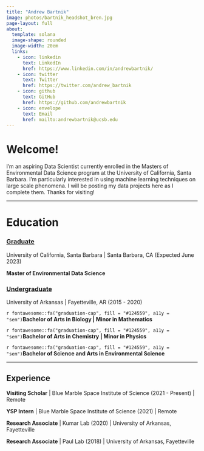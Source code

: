 ```yaml
---
title: "Andrew Bartnik"
image: photos/bartnik_headshot_bren.jpg
page-layout: full
about: 
  template: solana
  image-shape: rounded
  image-width: 20em
  links:
    - icon: linkedin 
      text: LinkedIn
      href: https://www.linkedin.com/in/andrewbartnik/
    - icon: twitter 
      text: Twitter
      href: https://twitter.com/andrew_bartnik
    - icon: github 
      text: GitHub
      href: https://github.com/andrewbartnik
    - icon: envelope 
      text: Email
      href: mailto:andrewbartnik@ucsb.edu
---
```


# **Welcome!**

I'm an aspiring Data Scientist currently enrolled in the Masters of Environmental Data Science program at the University of California, Santa Barbara. I'm particularly interested in using machine learning techniques on large scale phenomena. I will be posting my data projects here as I complete them. Thanks for visiting!

------------------------------------------------------------------------

# **Education**

### [Graduate]{.underline}

University of California, Santa Barbara \| Santa Barbara, CA (Expected June 2023)

**Master of Environmental Data Science**

### [Undergraduate]{.underline}

University of Arkansas \| Fayetteville, AR (2015 - 2020)

`r fontawesome::fa("graduation-cap", fill = "#124559", a11y = "sem")`**Bachelor of Arts in Biology | Minor in Mathematics**

`r fontawesome::fa("graduation-cap", fill = "#124559", a11y = "sem")`**Bachelor of Arts in Chemistry | Minor in Physics**

`r fontawesome::fa("graduation-cap", fill = "#124559", a11y = "sem")`**Bachelor of Science and Arts in Environmental Science**


------------------------------------------------------------------------

## **Experience**

**Visiting Scholar** \| Blue Marble Space Institute of Science (2021 - Present) \| Remote

**YSP Intern** \| Blue Marble Space Institute of Science (2021) \| Remote

**Research Associate** \| Kumar Lab (2020) \| University of Arkansas, Fayetteville

**Research Associate** \| Paul Lab (2018) \| University of Arkansas, Fayetteville
